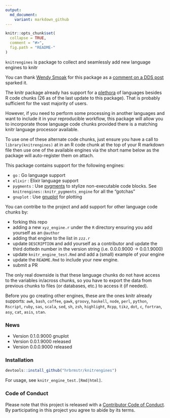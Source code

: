 ```yaml
---
output:
  md_document:
    variant: markdown_github
---
```


<!-- README.md is generated from README.Rmd. Please edit that file -->

```r
knitr::opts_chunk$set(
  collapse = TRUE,
  comment = "#>",
  fig.path = "README-"
)
```

`knitrengines` is package to collect and seamlessly add new language engines to knitr

You can thank [Wendy Smoak](http://wsmoak.net/2015/09/01/executable-elixir-tufte-handout.html) for this package as a [comment on a DDS post](http://datadrivensecurity.info/blog/posts/2015/Jun/running-other-languages-in-r-markdown-files/) sparked it.

The knitr package already has support for a [plethora](https://www.rforge.net/doc/packages/knitr/knit_engines.html)
of languages besides R code chunks (26 as of the last update to this
package). That is probably sufficient for the vast majority of users.

However, if you need to perform some processing in another languages and want
to include it in your reproducible workflow, this package will allow you to
incorporate those language code chunks provided there is a matching knitr
language processor available.

To use one of these alternate code chunks, just ensure you have a call to
`library(knitrengines)` at in an R code chunk at the top of your R
markdown file then use one of the available engines via the short name below
as the package will auto-register them on attach.

This package contains support for the following engines:

- `go` : Go language support
- `elixir` : Elixir language support
- `pygments` : Use [pygments](http://pygments.org/) to stylize non-executable code blocks. See `knitrengines::knitr_pygments_engine` for all the "gotchas"
- `gnuplot` : Use [gnuplot](http://www.gnuplot.info/) for plotting

You can contribe to the project and add support for other language
code chunks by:

- forking this repo
- adding a new `xyz_engine.r` under the `R` directory ensuring you add yourself 
as an `@author`
- adding that engine to the list in `zzz.r`
- update `DESCRIPTION` and add yourself as a contributor and update the third 
dottedn number in the version string (i.e. 0.0.0.9000 -> 0.0.1.9000)
- update `knitr_engine_test.Rmd` and add a (small) example of your engine
- update the `README.Rmd` to include your new engine.
- submit a PR

The only real downside is that these language chunks do not have
access to the variables in/across chunks, so you have to export the data from
previous chunks to files (or databases, etc.) to access it (if needed).

Before you go creating other engines, these are the ones knitr already
supports: `awk`, `bash`, `coffee`, `gawk`, `groovy`, `haskell`, `node`, `perl`,
`python`, `Rscript`, `ruby`, `sas`, `scala`, `sed`, `sh`, `zsh`, `highlight`, 
`Rcpp`, `tikz`, `dot`, `c`, `fortran`, `asy`, `cat`, `asis`, `stan`.

### News

- Version 0.1.0.9000 gnuplot
- Version 0.0.1.9000 released 
- Version 0.0.0.9000 released

### Installation

```r
devtools::install_github("hrbrmstr/knitrengines")
```

For usage, see `knitr_engine_test.[Rmd|html]`.

### Code of Conduct

Please note that this project is released with a [Contributor Code of Conduct](CONDUCT.md). 
By participating in this project you agree to abide by its terms.
